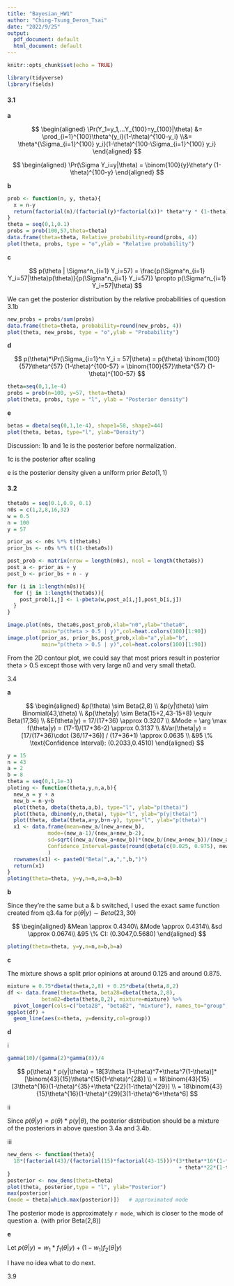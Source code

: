 ```yaml
---
title: "Bayesian_HW1"
author: "Ching-Tsung_Deron_Tsai"
date: "2022/9/25"
output:
  pdf_document: default
  html_document: default
---
```


```r
knitr::opts_chunk$set(echo = TRUE)
```

```r
library(tidyverse)
library(fields)
```



#### 3.1

**a**

$$
\begin{aligned}
\Pr(Y_1=y_1,...Y_{100}=y_{100}|\theta) &= \prod_{i=1}^{100}\theta^{y_i}(1-\theta)^{100-y_i} \\&= \theta^{\Sigma_{i=1}^{100} y_i}(1-\theta)^{100-\Sigma_{i=1}^{100} y_i}
\end{aligned}
$$

$$
\begin{aligned}
\Pr(\Sigma Y_i=y|\theta) = \binom{100}{y}\theta^y (1-\theta)^{100-y}
\end{aligned}
$$

**b**

```r
prob <- function(n, y, theta){
  x = n-y
  return(factorial(n)/(factorial(y)*factorial(x))* theta**y * (1-theta)**(x))
}
theta = seq(0,1,0.1)
probs = prob(100,57,theta=theta)
data.frame(theta=theta, Relative_probability=round(probs, 4))
plot(theta, probs, type = "o",ylab = "Relative probability")
```

**c**

$$
p(\theta | \Sigma^n_{i=1} Y_i=57) = \frac{p(\Sigma^n_{i=1} Y_i=57|\theta)p(\theta)}{p(\Sigma^n_{i=1} Y_i=57)} 
\propto p(\Sigma^n_{i=1} Y_i=57|\theta)
$$

We can get the posterior distribution by the relative probabilities of question 3.1b 

```r
new_probs = probs/sum(probs)
data.frame(theta=theta, probability=round(new_probs, 4))
plot(theta, new_probs, type = "o",ylab = "Probability")
```

**d**

$$
p(\theta)*\Pr(\Sigma_{i=1}^n Y_i = 57|\theta) = p(\theta) \binom{100}{57}\theta^{57} (1-\theta)^{100-57} = \binom{100}{57}\theta^{57} (1-\theta)^{100-57} 
$$

```r
theta=seq(0,1,1e-4)
probs = prob(n=100, y=57, theta=theta)
plot(theta, probs, type = "l", ylab = "Posterior density")
```

**e**

```r
betas = dbeta(seq(0,1,1e-4), shape1=58, shape2=44)
plot(theta, betas, type="l", ylab="Density")
```

Discussion:
1b and 1e is the posterior before normalization. 

1c is the posterior after scaling

e is the posterior density given a uniform prior $Beta(1,1)$

#### 3.2

```r
theta0s = seq(0.1,0.9, 0.1)
n0s = c(1,2,8,16,32)
w = 0.5
n = 100
y = 57

prior_as <- n0s %*% t(theta0s)
prior_bs <- n0s %*% t((1-theta0s))

post_prob <- matrix(nrow = length(n0s), ncol = length(theta0s))
post_a <- prior_as + y
post_b <- prior_bs + n - y

for (i in 1:length(n0s)){
  for (j in 1:length(theta0s)){
    post_prob[i,j] <- 1-pbeta(w,post_a[i,j],post_b[i,j])
  }
}

image.plot(n0s, theta0s,post_prob,xlab="n0",ylab="theta0",
           main="p(theta > 0.5 | y)",col=heat.colors(100)[1:90])
image.plot(prior_as, prior_bs,post_prob,xlab="a",ylab="b",
           main="p(theta > 0.5 | y)",col=heat.colors(100)[1:90])
```

From the 2D contour plot, we could say that most priors result in posterior theta > 0.5 except those with very large n0 and very small theta0.

3.4

**a**

$$
\begin{aligned}
&p(\theta) \sim Beta(2,8) \\
&p(y|\theta) \sim Binomial(43,\theta) \\
&p(\theta|y) \sim Beta(15+2,43-15+8) \equiv Beta(17,36) \\
&E(\theta|y) = 17/(17+36) \approx 0.3207 \\
&Mode = \arg \max f(\theta|y) = (17-1)/(17+36-2) \approx 0.3137 \\
&Var(\theta|y) = [17/(17+36)\cdot (36/17+36)] / (17+36+1) \approx 0.0635 \\
&95 \% \text{Confidence Interval}: (0.2033,0.4510)
\end{aligned}
$$

```r
y = 15
n = 43
a = 2
b = 8
theta = seq(0,1,1e-3)
ploting <- function(theta,y,n,a,b){
  new_a = y + a
  new_b = n-y+b
  plot(theta, dbeta(theta,a,b), type="l", ylab="p(theta)")   
  plot(theta, dbinom(y,n,theta), type="l", ylab="p(y|theta)")
  plot(theta, dbeta(theta,a+y,b+n-y), type="l", ylab="p(theta)")
  x1 <- data.frame(mean=new_a/(new_a+new_b),
             mode=(new_a-1)/(new_a+new_b-2),
             sd=sqrt((new_a/(new_a+new_b))*(new_b/(new_a+new_b))/(new_a+new_b+1)),
             Confidence_Interval=paste(round(qbeta(c(0.025, 0.975), new_a, new_b),4), collapse = ",")
             )
  rownames(x1) <- paste0("Beta(",a,",",b,")")
  return(x1)
}
ploting(theta=theta, y=y,n=n,a=a,b=b)
```

**b**

Since they're the same but a & b switched, I used the exact same function created from q3.4a for $p(\theta|y)\sim Beta(23,30)$

$$
\begin{aligned}
&Mean \approx 0.4340\\
&Mode \approx 0.4314\\
&sd \approx 0.0674\\
&95 \% CI: (0.3047,0.5680) 
\end{aligned}
$$

```r
ploting(theta=theta, y=y,n=n,a=b,b=a)
```

**c**

The mixture shows a split prior opinions at around 0.125 and around 0.875. 

```r
mixture = 0.75*dbeta(theta,2,8) + 0.25*dbeta(theta,8,2)
df <- data.frame(theta=theta, beta28=dbeta(theta,2,8),
           beta82=dbeta(theta,8,2), mixture=mixture) %>%
  pivot_longer(cols=c("beta28", "beta82", "mixture"), names_to="group", values_to = "density")
ggplot(df) +
  geom_line(aes(x=theta, y=density,col=group))
```

**d**

i

```r
gamma(10)/(gamma(2)*gamma(8))/4
```


$$
p(\theta) * p(y|\theta) = 18[3\theta (1-\theta)^7+\theta^7(1-\theta)]*[\binom{43}{15}\theta^{15}(1-\theta)^{28}] \\
= 18\binom{43}{15}[3\theta^{16}(1-\theta)^{35}+\theta^{22}(1-\theta)^{29}] \\
= 18\binom{43}{15}\theta^{16}(1-\theta)^{29}[3(1-\theta)^6+\theta^6]
$$

ii

Since $p(\theta|y) \propto p(\theta) * p(y|\theta)$, the posterior distribution should be a mixture of the posteriors in above question 3.4a and 3.4b. 

iii

```r
new_dens <- function(theta){
  18*(factorial(43)/(factorial(15)*factorial(43-15)))*(3*theta**16*(1-theta)**35 
                                                       + theta**22*(1-theta)**29)
}
posterior <- new_dens(theta=theta)
plot(theta, posterior,type = "l", ylab="Posterior")
max(posterior)
(mode = theta[which.max(posterior)])   # approximated mode
```

The posterior mode is approximately `r mode`, which is closer to the mode of question a. (with prior Beta(2,8))

**e**

Let $p(\theta|y) = w_1*f_1(\theta|y) + (1-w_1)f_2(\theta|y)$

I have no idea what to do next.

3.9




















